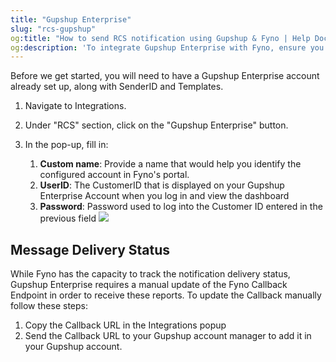 ```yaml
---
title: "Gupshup Enterprise"
slug: "rcs-gupshup"
og:title: "How to send RCS notification using Gupshup & Fyno | Help Document"
og:description: 'To integrate Gupshup Enterprise with Fyno, ensure you have a Gupshup account, then navigate to Integrations, select "Gupshup Enterprise" under the RCS section, and fill in the required fields in the pop-up.'
---
```


Before we get started, you will need to have a Gupshup Enterprise account already set up, along with SenderID and Templates.

1. Navigate to Integrations.
2. Under "RCS" section, click on the "Gupshup Enterprise" button.
3. In the pop-up, fill in:

    1. **Custom name**: Provide a name that would help you identify the configured account in Fyno's portal.
    2. **UserID**: The CustomerID that is displayed on your Gupshup Enterprise Account when you log in and view the dashboard
    3. **Password**: Password used to log into the Customer ID entered in the previous field
       ![](/images/rcs_gupshup_integration.png)

## Message Delivery Status

While Fyno has the capacity to track the notification delivery status, Gupshup Enterprise requires a manual update of the Fyno Callback Endpoint in order to receive these reports. To update the Callback manually follow these steps:

1. Copy the Callback URL in the Integrations popup
2. Send the Callback URL to your Gupshup account manager to add it in your Gupshup account.
